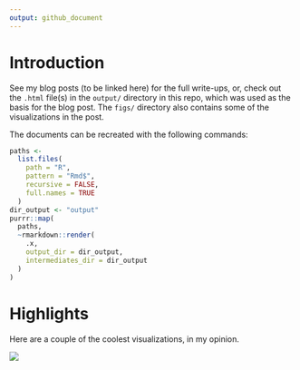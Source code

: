 ```yaml
---
output: github_document
---
```


# Introduction

See my blog posts (to be linked here)
for the full write-ups, or, check out the `.html` file(s) in the `output/` directory
in this repo, which was used as the basis for the blog post.
The `figs/` directory also contains some of the visualizations in the post.

The documents can be recreated with the following commands:

```r
paths <-
  list.files(
    path = "R",
    pattern = "Rmd$",
    recursive = FALSE,
    full.names = TRUE
  )
dir_output <- "output"
purrr::map(
  paths,
  ~rmarkdown::render(
    .x,
    output_dir = dir_output, 
    intermediates_dir = dir_output
  )
)
```

# Highlights

Here are a couple of the coolest visualizations, in my opinion.

![](figs/....png)
